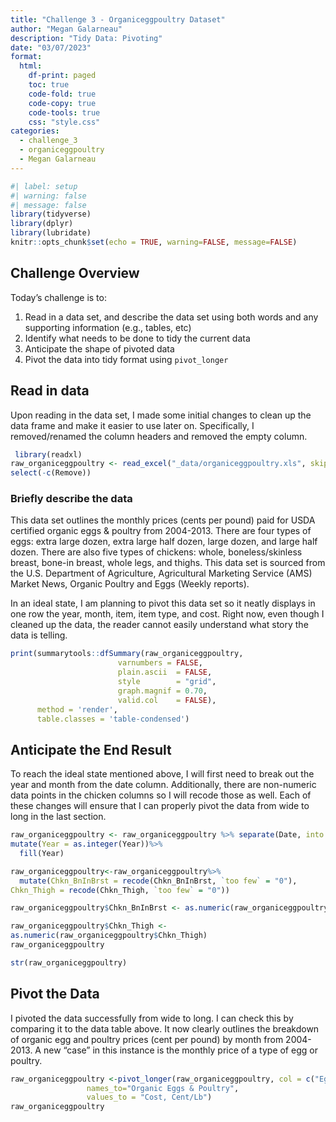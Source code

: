 ```yaml
---
title: "Challenge 3 - Organiceggpoultry Dataset"
author: "Megan Galarneau"
description: "Tidy Data: Pivoting"
date: "03/07/2023"
format:
  html:
    df-print: paged
    toc: true
    code-fold: true
    code-copy: true
    code-tools: true
    css: "style.css"
categories:
  - challenge_3
  - organiceggpoultry
  - Megan Galarneau
---
```


```r
#| label: setup
#| warning: false
#| message: false
library(tidyverse)
library(dplyr)
library(lubridate)
knitr::opts_chunk$set(echo = TRUE, warning=FALSE, message=FALSE)
```

## Challenge Overview

Today's challenge is to:

1. Read in a data set, and describe the data set using both words and any supporting information (e.g., tables, etc)
2. Identify what needs to be done to tidy the current data
3. Anticipate the shape of pivoted data
4. Pivot the data into tidy format using `pivot_longer`

## Read in data

Upon reading in the data set, I made some initial changes to clean up the data frame and make it easier to use later on. Specifically, I removed/renamed the column headers and removed the empty column.

```r
 library(readxl) 
raw_organiceggpoultry <- read_excel("_data/organiceggpoultry.xls", skip = 5, col_names = c("Date", "Eggxl_12", "Eggxl_6", "Egglg_12", "Egglg_6", "Remove", "Chkn_Whl", "Chkn_BSBrst", "Chkn_BnInBrst", "Chkn_WhlLg", "Chkn_Thigh")) %>%
select(-c(Remove))
```

### Briefly describe the data

This data set outlines the monthly prices (cents per pound) paid for USDA certified organic eggs & poultry from 2004-2013. There are four types of eggs: extra large dozen, extra large half dozen, large dozen, and large half dozen. There are also five types of chickens: whole, boneless/skinless breast, bone-in breast, whole legs, and thighs. This data set is sourced from the U.S. Department of Agriculture, Agricultural Marketing Service (AMS) Market News, Organic Poultry and Eggs (Weekly reports).

In an ideal state, I am planning to pivot this data set so it neatly displays in one row the year, month, item, item type, and cost. Right now, even though I cleaned up the data, the reader cannot easily understand what story the data is telling.

```r
print(summarytools::dfSummary(raw_organiceggpoultry,
                        varnumbers = FALSE,
                        plain.ascii  = FALSE, 
                        style        = "grid", 
                        graph.magnif = 0.70, 
                        valid.col    = FALSE),
      method = 'render',
      table.classes = 'table-condensed')

```

## Anticipate the End Result

To reach the ideal state mentioned above, I will first need to break out the year and month from the date column. Additionally, there are non-numeric data points in the chicken columns so I will recode those as well. Each of these changes will ensure that I can properly pivot the data from wide to long in the last section.

```r
raw_organiceggpoultry <- raw_organiceggpoultry %>% separate(Date, into = c("Month", "Year"), sep = " ") %>%
mutate(Year = as.integer(Year))%>%
  fill(Year)
```

```r

raw_organiceggpoultry<-raw_organiceggpoultry%>%
  mutate(Chkn_BnInBrst = recode(Chkn_BnInBrst, `too few` = "0"),
Chkn_Thigh = recode(Chkn_Thigh, `too few` = "0"))
```

```r
raw_organiceggpoultry$Chkn_BnInBrst <- as.numeric(raw_organiceggpoultry$Chkn_BnInBrst)
```

```r
raw_organiceggpoultry$Chkn_Thigh <-
as.numeric(raw_organiceggpoultry$Chkn_Thigh)
raw_organiceggpoultry
```

```r

str(raw_organiceggpoultry)
```


## Pivot the Data

I pivoted the data successfully from wide to long. I can check this by comparing it to the data table above. It now clearly outlines the breakdown of organic egg and poultry prices (cent per pound) by month from 2004-2013. A new "case" in this instance is the monthly price of a type of egg or poultry.

```r
raw_organiceggpoultry <-pivot_longer(raw_organiceggpoultry, col = c("Eggxl_12", "Eggxl_6", "Egglg_12", "Egglg_6", "Chkn_Whl", "Chkn_BSBrst", "Chkn_WhlLg", "Chkn_BnInBrst", "Chkn_Thigh"),
                 names_to="Organic Eggs & Poultry",
                 values_to = "Cost, Cent/Lb")
raw_organiceggpoultry
```

